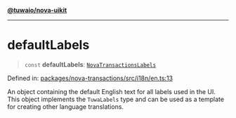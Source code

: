 [**@tuwaio/nova-uikit**](../../../README.md)

***

# defaultLabels

> `const` **defaultLabels**: [`NovaTransactionsLabels`](../type-aliases/NovaTransactionsLabels.md)

Defined in: [packages/nova-transactions/src/i18n/en.ts:13](https://github.com/TuwaIO/nova-uikit/blob/f8fbd4bb56f345752167ec5638defb147ac53936/packages/nova-transactions/src/i18n/en.ts#L13)

An object containing the default English text for all labels used in the UI.
This object implements the `TuwaLabels` type and can be used as a template
for creating other language translations.
